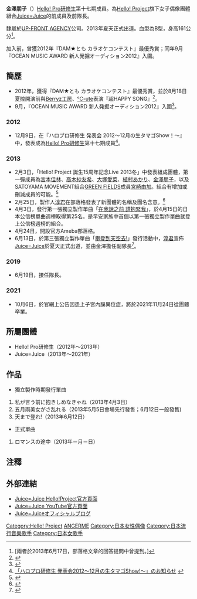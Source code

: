 {{refimprove|time=2013-06-20T15:50:16+00:00}}
{{藝人
| 姓名 = 金澤朋子
| 類型 = 女歌手
| 圖片 = 金澤朋子.png
| 圖片尺寸 = 
| 圖片簡介 = 
| 原名 = 金澤朋子 
| 外文名 = 
| 外文 = 
| 羅馬拼音 = Kanazawa Tomoko
| 英文名 = 
| 綽號 = {{lang|ja|かなとも}}
| 其他藝名 = 
| 國籍 = [[日本|日本]]
| 民族 = 
| 籍貫 = 
| 出生日期 = {{Birth_date_and_age|1995|07|02}}
| 出生地點 = {{JPN}}[[埼玉縣|埼玉縣]]
| 職業 = [[歌手|歌手]]
| 語言 = [[日語|日語]]、[[英語|英語]]
| 音樂類型 = [[J-POP|J-POP]]
| 演奏樂器 = 
| 出身地 = 
| 出道作 = 《ロマンスの途中》
| 出道日期 = 2013年
| 代表作 = 
| 活躍年代 = 2012年至今
| 唱片公司 = [[zetima|zetima]]
| 經紀公司 = [[UFG#UP-FRONT_AGENCY|UP-FRONT AGENCY Co., Ltd.]]
| 網站 = 
| 相關團體 = [[Hello!_Pro研修生|Hello! Pro研修生]]、[[Juice=Juice|Juice=Juice]]
}}
{{japanese|japanese=金澤 朋子|kana=かなざわ ともこ|romaji=Kanazawa Tomoko}}

'''金澤朋子'''（{{bd|1995年|7月2日}}）[[Hello!_Pro研修生|Hello! Pro研修生]]第十七期成員。為[[Hello!_Project|Hello! Project]]旗下女子偶像團體組合[[Juice=Juice|Juice=Juice]]的前成員及前隊長。

隸屬於[[UFG#UP-FRONT_AGENCY|UP-FRONT AGENCY]]公司。2013年夏天正式出道。血型為B型，身高161公分<ref>[兩者於2013年6月17日，部落格文章的回答提問中曾提到。]</ref>。

加入前，曾獲2012年『DAM★とも カラオケコンテスト』最優秀賞；同年9月『OCEAN MUSIC AWARD 新人発掘オーディション2012』入圍。

== 簡歷 ==
*2012年，獲得『DAM★とも カラオケコンテスト』最優秀賞，並於8月18日夏控開演前與[[Berryz工房|Berryz工房]]、[[℃-ute|℃-ute]]表演『超HAPPY SONG』<ref>{{Cite web |url=http://www.barks.jp/news/?id=1000082469 |title=ハロプロ夏公演、開演前には3人の女の子がBerryz工房×℃-uteと一緒に「超HAPPY SONG」  |accessdate=2013-06-20 |archive-date=2016-04-02 |archive-url=https://web.archive.org/web/20160402191609/http://www.barks.jp/news/?id=1000082469 |dead-url=no }}</ref>。
*9月，『OCEAN MUSIC AWARD 新人発掘オーディション2012』入圍<ref>{{Cite web |url=http://rooftop.cc/news/2012/09/27180000.php |title=アップフロントワークス主催『OCEAN MUSIC AWARD 新人発掘オーディション2012』入賞者發表！  |accessdate=2013-06-23 |archive-date=2013-07-07 |archive-url=https://web.archive.org/web/20130707021910/http://rooftop.cc/news/2012/09/27180000.php |dead-url=no }}</ref>。

=== 2012 ===
*12月9日，在『ハロプロ研修生 発表会 2012～12月の生タマゴShow！～』中，發表成為[[Hello!_Pro研修生|Hello! Pro研修生]]第十七期成員<ref>[http://www.helloproject.com/news/1211201800_egg.html 「ハロプロ研修生 発表会2012～12月の生タマゴShow!～」のお知らせ ] {{webarchive|url=https://web.archive.org/web/20121122213042/http://www.helloproject.com/news/1211201800_egg.html |date=2012-11-22 }}</ref>。

=== 2013 ===
*2月3日，「Hello! Project 誕生15周年記念Live 2013冬」中發表組成團體，第一彈成員為[[宮本佳林|宮本佳林]]、[[高木紗友希|高木紗友希]]、[[大塚愛菜|大塚愛菜]]、[[植村あかり|植村あかり]]、[[金澤朋子|金澤朋子]]，以及SATOYAMA MOVEMENT組合[[GREEN_FIELDS|GREEN FIELDS]]成員[[宮崎由加|宮崎由加]]。組合有增加或刪減成員的可能。<ref>{{Cite web |url=http://www.helloproject.com/news/1302031700_hello.html |title=ハロプロ研修生内、新ユニット結成のお知らせ。  |accessdate=2013-06-20 |archive-date=2013-02-05 |archive-url=https://web.archive.org/web/20130205182351/http://www.helloproject.com/news/1302031700_hello.html |dead-url=no }}</ref>
*2月25日，製作人[[淳君|淳君]]在部落格發表了新團體的名稱及團名含意。<ref>{{Cite web |url=http://ameblo.jp/tsunku-blog/entry-11478354838.html |title=ハロプロ研修生新ユニットに関して  |accessdate=2013-06-20 |archive-date=2013-02-28 |archive-url=https://web.archive.org/web/20130228232749/http://ameblo.jp/tsunku-blog/entry-11478354838.html |dead-url=no }}</ref>
*4月3日，發行第一張獨立製作單曲「[[在我說之前_請抱緊我|在我說之前 請抱緊我]]」，於4月15日的日本公信榜單曲週榜取得第25名。是早安家族中首個以第一張獨立製作單曲就登上公信榜週榜的組合。
*4月24日，開設官方Ameba部落格。
*6月13日，於第三張獨立製作單曲「[[攀登到天空去!|攀登到天空去!]]」發行活動中，[[淳君|淳君]]宣佈[[Juice=Juice|Juice=Juice]]於夏天正式出道，並由金澤擔任副隊長<ref>{{Cite web |url=http://www.youtube.com/watch?v=RyUBTp-7JuU |title=Juice=Juice 密着映像 #10－「天まで登れ！」発売記念イベント～Juice=Juice 聖地サンシャイン噴水広場1stイベント～』の様子をご覧ください。  |accessdate=2013-06-23 |archive-date=2014-01-02 |archive-url=https://web.archive.org/web/20140102140235/http://www.youtube.com/watch?v=RyUBTp-7JuU&feature=youtube_gdata |dead-url=no }}</ref>。

=== 2019 ===
*6月19日，接任隊長。

=== 2021 ===
*10月6日，於官網上公告因患上子宮內膜異位症，將於2021年11月24日從團體卒業。

== 所屬團體 ==
*Hello! Pro研修生（2012年～2013年）
*Juice=Juice（2013年～2021年）

== 作品 ==
* 獨立製作時期發行單曲
# 私が言う前に抱きしめなきゃね（2013年4月3日）
# 五月雨美女がさ乱れる（2013年5月5日會場先行發售；6月12日一般發售) 
# 天まで登れ!（2013年6月12日）

* 正式單曲
# ロマンスの途中（2013年－月－日）

== 注釋 ==
{{reflist|2}}

== 外部連結 ==
* [http://www.helloproject.com/juicejuice/ Juice=Juice Hello!Project官方頁面] {{Wayback|url=http://www.helloproject.com/juicejuice/ |date=20130409160610 }}
* [http://www.youtube.com/user/juicejuicechannel Juice=Juice YouTube官方頁面] {{Wayback|url=http://www.youtube.com/user/juicejuicechannel |date=20130630212414 }}
* [http://ameblo.jp/juicejuice-official/ Juice=Juiceオフィシャルブログ ] {{Wayback|url=http://ameblo.jp/juicejuice-official/ |date=20130621161556 }}

{{Juice=Juice}}
{{早安家族}}
{{normdaten}}
{{DEFAULTSORT:Kanazawa Tomoko}}
[[Category:Hello!_Project|Category:Hello! Project]]
[[Category:ANGERME|]]
[[Category:日本女性偶像|Category:日本女性偶像]]
[[Category:日本流行音樂歌手|Category:日本流行音樂歌手]]
[[Category:日本女歌手|Category:日本女歌手]]
